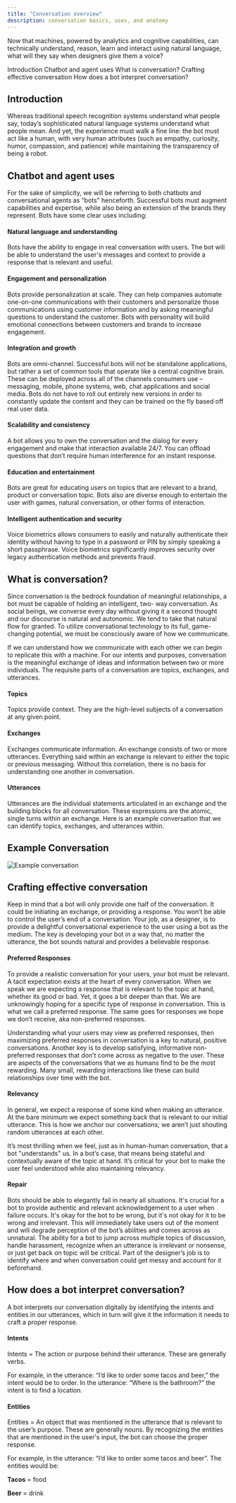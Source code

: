 ```yaml
---
title: "Conversation overview"
description: conversation basics, uses, and anatomy
---
```


<PageDescription>

  Now that machines, powered by analytics and cognitive capabilities, can technically understand, reason, learn and interact using natural language, what will they say when designers give them a voice?

</PageDescription>

<AnchorLinks>
  <AnchorLink>Introduction</AnchorLink>
  <AnchorLink>Chatbot and agent uses</AnchorLink>
  <AnchorLink>What is conversation?</AnchorLink>
  <AnchorLink>Crafting effective conversation</AnchorLink>
  <AnchorLink>How does a bot interpret conversation?</AnchorLink>
</AnchorLinks>


## Introduction
Whereas traditional speech recognition systems understand what people say, today’s sophisticated natural language systems understand what people mean. And yet, the experience must walk a fine line: the bot must act like a human, with very human attributes (such as empathy, curiosity, humor, compassion, and patience) while maintaining the transparency of being a robot.

## Chatbot and agent uses
For the sake of simplicity, we will be referring to both chatbots and conversational agents as “bots” henceforth. Successful bots must augment capabilities and expertise, while also being an extension of the brands they represent. Bots have some clear uses including:

#### Natural language and understanding
Bots have the ability to engage in real conversation with users. The bot will be able to understand the user's messages and context to provide a response that is relevant and useful.

#### Engagement and personalization
Bots provide personalization at scale. They can help companies automate one-on-one communications with their customers and personalize those communications using customer information and by asking meaningful questions to understand the customer. Bots with personality will build emotional connections between customers and brands to increase engagement.

#### Integration and growth
Bots are omni-channel. Successful bots will not be standalone applications, but rather a set of common tools that operate like a central cognitive brain. These can be deployed across all of the channels consumers use – messaging, mobile, phone systems, web, chat applications and social media. Bots do not have to roll out entirely new versions in order to constantly update the content and they can be trained on the fly based off real user data.

#### Scalability and consistency
A bot allows you to own the conversation and the dialog for every engagement and make that interaction available 24/7. You can offload questions that don’t require human interference for an instant response.

#### Education and entertainment
Bots are great for educating users on topics that are relevant to a brand, product or conversation topic. Bots also are diverse enough to entertain the user with games, natural conversation, or other forms of interaction.

#### Intelligent authentication and security
Voice biometrics allows consumers to easily and naturally authenticate their identity without having to type in a password or PIN by simply speaking a short passphrase. Voice biometrics significantly improves security over legacy authentication methods and prevents fraud.

## What is conversation?

Since conversation is the bedrock foundation of meaningful relationships, a bot must be capable of holding an intelligent, two- way conversation. As social beings, we converse every day without giving it a second thought and our discourse is natural and autonomic. We tend to take that natural flow for granted. To utilize conversational technology to its full, game-changing potential, we must be consciously aware of how we communicate.

If we can understand how we communicate with each other we can begin to replicate this with a machine. For our intents and purposes, conversation is the meaningful exchange of ideas and information between two or more individuals. The requisite parts of a conversation are topics, exchanges, and utterances.

#### Topics
Topics provide context. They are the high-level subjects of a conversation at any given point.

#### Exchanges
Exchanges communicate information. An exchange consists of two or more utterances. Everything said within an exchange is relevant to either the topic or previous messaging. Without this correlation, there is no basis for understanding one another in conversation.

#### Utterances
Utterances are the individual statements articulated in an exchange and the building blocks for all conversation. These expressions are the atomic, single turns within an exchange. Here is an example conversation that we can identify topics, exchanges, and utterances within.


## Example Conversation
<Row>
<Column colSm={4} colMd={4} colLg={6}>

![Example conversation](../../images/conversation/Image_1.png)

</Column>
</Row>

## Crafting effective conversation
Keep in mind that a bot will only provide one half of the conversation. It could be initiating an exchange, or providing a response. You won’t be able to control the user’s end of a conversation. Your job, as a designer, is to provide a delightful conversational experience to the user using a bot as the medium. The key is developing your bot in a way that, no matter the utterance, the bot sounds natural and provides a believable response.

#### Preferred Responses
To provide a realistic conversation for your users, your bot must be relevant. A tacit expectation exists at the heart of every conversation. When we speak we are expecting a response that is relevant to the topic at hand, whether its good or bad. Yet, it goes a bit deeper than that. We are unknowingly hoping for a specific type of response in conversation. This is what we call a preferred response. The same goes for responses we hope we don’t receive, aka non-preferred responses.

Understanding what your users may view as preferred responses, then maximizing preferred responses in conversation is a key to natural, positive conversations. Another key is to develop satisfying, informative non-preferred responses that don’t come across as negative to the user. These are aspects of the conversations that we as humans find to be the most rewarding. Many small, rewarding interactions like these can build relationships over time with the bot.

#### Relevancy
In general, we expect a response of some kind when making an utterance. At the bare minimum we expect something back that is relevant to our initial utterance. This is how we anchor our conversations; we aren’t just shouting random utterances at each other.

It’s most thrilling when we feel, just as in human-human conversation, that a bot "understands" us. In a bot’s case, that means being stateful and contextually aware of the topic at hand. It’s critical for your bot to make the user feel understood while also maintaining relevancy.

#### Repair
Bots should be able to elegantly fail in nearly all situations. It's crucial for a bot to provide authentic and relevant acknowledgement to a user when failure occurs. It's okay for the bot to be wrong, but it's not okay for it to be wrong and irrelevant. This will immediately take users out of the moment and will degrade perception of the bot’s abilities and comes across as unnatural. The ability for a bot to jump across multiple topics of discussion, handle harassment, recognize when an utterance is irrelevant or nonsense, or just get back on topic will be critical. Part of the designer’s job is to identify where and when conversation could get messy and account for it beforehand. 

## How does a bot interpret conversation?
A bot interprets our conversation digitally by identifying the intents and entities in our utterances, which in turn will give it the information it needs to craft a proper response.

#### Intents
Intents = The action or purpose behind their utterance. These are generally verbs.

For example, in the utterance: “I’d like to order some tacos and beer,” the intent would be to order. In the utterance: “Where is the bathroom?” the intent is to find a location.

#### Entities
Entities = An object that was mentioned in the utterance that is relevant to the user’s purpose. These are generally nouns. By recognizing the entities that are mentioned in the user's input, the bot can choose the proper response.

For example, in the utterance: “I’d like to order some tacos and beer”. The entities would be:

**Tacos** = food

**Beer** = drink
